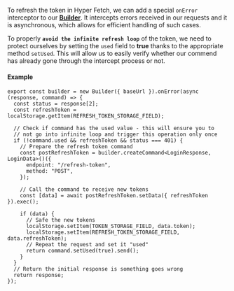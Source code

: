 To refresh the token in Hyper Fetch, we can add a special `onError` interceptor to our
**[Builder](/docs/Docs/Builder)**. It intercepts errors received in our requests and it is asynchronous, which allows
for efficient handling of such cases.

To properly **`avoid the infinite refresh loop`** of the token, we need to protect ourselves by setting the `used` field
to **true** thanks to the appropriate method `setUsed`. This will allow us to easily verify whether our commend has
already gone through the intercept process or not.

#### Example

```tsx
export const builder = new Builder({ baseUrl }).onError(async (response, command) => {
  const status = response[2];
  const refreshToken = localStorage.getItem(REFRESH_TOKEN_STORAGE_FIELD);

  // Check if command has the used value - this will ensure you to
  // not go into infinite loop and trigger this operation only once
  if (!command.used && refreshToken && status === 401) {
    // Prepare the refresh token command
    const postRefreshToken = builder.createCommand<LoginResponse, LoginData>()({
      endpoint: "/refresh-token",
      method: "POST",
    });

    // Call the command to receive new tokens
    const [data] = await postRefreshToken.setData({ refreshToken }).exec();

    if (data) {
      // Safe the new tokens
      localStorage.setItem(TOKEN_STORAGE_FIELD, data.token);
      localStorage.setItem(REFRESH_TOKEN_STORAGE_FIELD, data.refreshToken);
      // Repeat the request and set it "used"
      return command.setUsed(true).send();
    }
  }
  // Return the initial response is something goes wrong
  return response;
});
```
